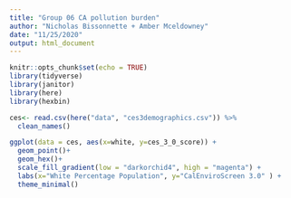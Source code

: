 ```yaml
---
title: "Group 06 CA pollution burden"
author: "Nicholas Bissonnette + Amber Mceldowney"
date: "11/25/2020"
output: html_document
---
```


```r
knitr::opts_chunk$set(echo = TRUE)
library(tidyverse)
library(janitor)
library(here)
library(hexbin)
```

```r
ces<- read.csv(here("data", "ces3demographics.csv")) %>% 
  clean_names()
```

```r
ggplot(data = ces, aes(x=white, y=ces_3_0_score)) +
  geom_point()+
  geom_hex()+
  scale_fill_gradient(low = "darkorchid4", high = "magenta") +
  labs(x="White Percentage Population", y="CalEnviroScreen 3.0" ) +
  theme_minimal()
  
```

